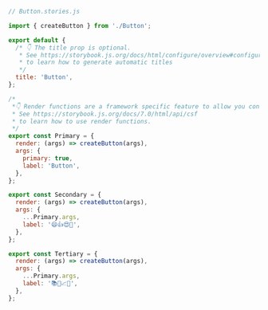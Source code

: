 ```js
// Button.stories.js

import { createButton } from './Button';

export default {
  /* 👇 The title prop is optional.
   * See https://storybook.js.org/docs/html/configure/overview#configure-story-loading
   * to learn how to generate automatic titles
   */
  title: 'Button',
};

/*
 *👇 Render functions are a framework specific feature to allow you control on how the component renders.
 * See https://storybook.js.org/docs/7.0/html/api/csf
 * to learn how to use render functions.
 */
export const Primary = {
  render: (args) => createButton(args),
  args: {
    primary: true,
    label: 'Button',
  },
};

export const Secondary = {
  render: (args) => createButton(args),
  args: {
    ...Primary.args,
    label: '😄👍😍💯',
  },
};

export const Tertiary = {
  render: (args) => createButton(args),
  args: {
    ...Primary.args,
    label: '📚📕📈🤓',
  },
};
```
